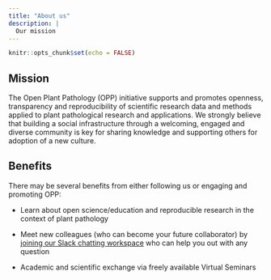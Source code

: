 ```yaml
---
title: "About us"
description: |
  Our mission 
---
```


```r
knitr::opts_chunk$set(echo = FALSE)
```

## Mission

The Open Plant Pathology (OPP) initiative supports and promotes openness, transparency and reproducibility of scientific research data and methods applied to plant pathological research and applications. We strongly believe that building a social infrastructure through a welcoming, engaged and diverse community is key for sharing knowledge and supporting others for adoption of a new culture.

## Benefits

There may be several benefits from either following us or engaging and promoting OPP:

-   Learn about open science/education and reproducible research in the context of plant pathology

-   Meet new colleagues (who can become your future collaborator) by [joining our Slack chatting workspace](https://communityinviter.com/apps/openplantpathology/open-plant-pathology) who can help you out with any question

-   Academic and scientific exchange via freely available Virtual Seminars
